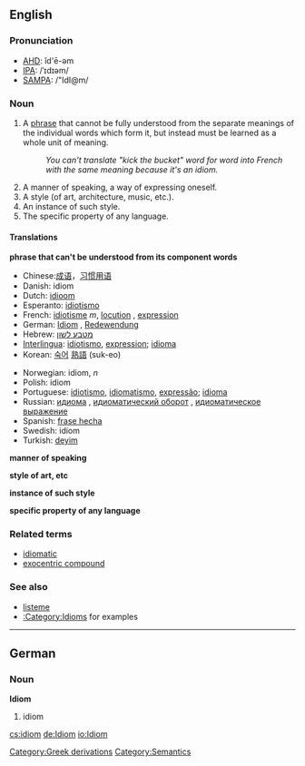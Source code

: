 {{wikipedia}}
==English==

===Pronunciation===
*[[w:AHD|AHD]]: ĭd'ē-əm
*[[w:IPA|IPA]]: /ˈɪdɪəm/
*[[w:SAMPA|SAMPA]]: /"IdI@m/

===Noun===
{{en-noun-reg}}
{{wikipedia}}

# A [[phrase]] that cannot be fully understood from the separate meanings of the individual words which form it, but instead must be learned as a whole unit of meaning.
#: ''You can't translate "kick the bucket" word for word into French with the same meaning because it's an idiom.''
# A manner of speaking, a way of expressing oneself.
# A style (of art, architecture, music, etc.).
# An instance of such style.
# The specific property of any language.

====Translations====

'''phrase that can't be understood from its component words'''
{{top}}
*Chinese:[[成语]]，[[习惯用语]]
*Danish: idiom
*Dutch: [[idioom]] {{n}}
*Esperanto: [[idiotismo]]
*French: [[idiotisme]] ''m'', [[locution]] {{f}}, [[expression#French|expression]] {{f}}
*German: [[Idiom]] {{n}}, [[Redewendung]] {{f}}
*Hebrew: [[מטבע לשון]]
*[[Interlingua]]: [[idiotismo]], [[expression#Interlingua|expression]]; [[idioma]]
*Korean: [[숙어]] [[熟語]] (suk-eo)
{{mid}}
*Norwegian: idiom, ''n''
*Polish: idiom
*Portuguese: [[idiotismo]], [[idiomatismo]], [[expressão]]; [[idioma]]
*Russian: [[идиома]] {{f}}, [[идиоматический оборот]] {{m}}, [[идиоматическое выражение]] {{n}}
*Spanish: [[frase hecha]] <!-- is frase hecha a frase hecha? :) -->
*Swedish: idiom
*Turkish: [[deyim]]
{{bottom}}

'''manner of speaking'''
{{top}}
{{mid}}
{{bottom}}

'''style of art, etc'''
{{top}}
{{mid}}
{{bottom}}

'''instance of such style'''
{{top}}
{{mid}}
{{bottom}}

'''specific property of any language'''
{{top}}
{{mid}}
{{bottom}}

===Related terms===
*[[idiomatic]]
*[[exocentric compound]]

===See also===
*[[listeme]]
*[[:Category:Idioms]] for examples

----

==German==
===Noun===
'''Idiom''' {{n}}

#idiom

[[Category:Greek derivations]]
[[Category:Semantics]]

[[cs:idiom]]
[[de:Idiom]]
[[io:Idiom]]